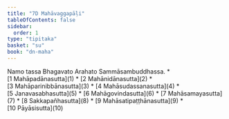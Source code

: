 ```yaml
---
title: "7D Mahāvaggapāḷi"
tableOfContents: false
sidebar:
  order: 1
type: "tipitaka"
basket: "su"
book: "dn-maha"
---
```


<Paragraph number="1" type="center" book="dn-maha">
Namo tassa Bhagavato Arahato Sammāsambuddhassa.

</Paragraph>

<TableOfContents book="dn-maha" section="7">
* [1 Mahāpadānasutta](1)
* [2 Mahānidānasutta](2)
* [3 Mahāparinibbānasutta](3)
* [4 Mahāsudassanasutta](4)
* [5 Janavasabhasutta](5)
* [6 Mahāgovindasutta](6)
* [7 Mahāsamayasutta](7)
* [8 Sakkapañhasutta](8)
* [9 Mahāsatipaṭṭhānasutta](9)
* [10 Pāyāsisutta](10)
</TableOfContents>

